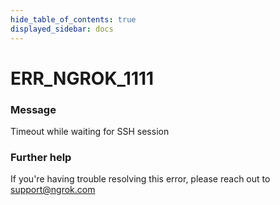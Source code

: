 ```yaml
---
hide_table_of_contents: true
displayed_sidebar: docs
---
```



# ERR_NGROK_1111

### Message

Timeout while waiting for SSH session

<ErrorDetails error="err_ngrok_1111" />

### Further help

If you're having trouble resolving this error, please reach out to [support@ngrok.com](mailto:support@ngrok.com?subject=Help%20with%20ERR_NGROK_1111)

